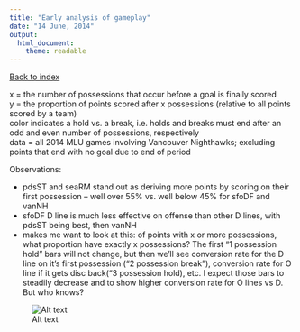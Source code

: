 ```yaml
---
title: "Early analysis of gameplay"
date: "14 June, 2014"
output:
  html_document:
    theme: readable
---
```


<a href="index.html">Back to index</a>

x = the number of possessions that occur before a goal is finally scored  
y = the proportion of points scored after x possessions (relative to all points scored by a team)  
color indicates a hold vs. a break, i.e. holds and breaks must end after an odd and even number of possessions, respectively  
data = all 2014 MLU games involving Vancouver Nighthawks; excluding points that end with no goal due to end of period  

Observations:

  * pdsST and seaRM stand out as deriving more points by scoring on their first possession -- well over 55% vs. well below 45% for sfoDF and vanNH
  * sfoDF D line is much less effective on offense than other D lines, with pdsST being best, then vanNH
  * makes me want to look at this: of points with x or more possessions, what proportion have exactly x possessions? The first "1 possession hold" bars will not change, but then we'll see conversion rate for the D line on it's first possession ("2 possession break"), conversion rate for O line if it gets disc back("3 possession hold), etc. I expect those bars to steadily decrease and to show higher conversion rate for O lines vs D. But who knows?

![Alt text](figs/poss_n_dist_by_scor_team_and_status.png)